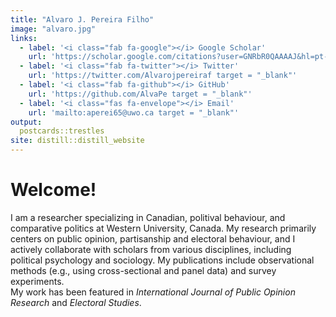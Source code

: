 ```yaml
---
title: "Alvaro J. Pereira Filho"
image: "alvaro.jpg"
links:
  - label: '<i class="fab fa-google"></i> Google Scholar'
    url: 'https://scholar.google.com/citations?user=GNRbR0QAAAAJ&hl=pt-BR&oi=ao target = "_blank"'
  - label: '<i class="fab fa-twitter"></i> Twitter'
    url: 'https://twitter.com/Alvarojpereiraf target = "_blank"'
  - label: '<i class="fab fa-github"></i> GitHub'
    url: 'https://github.com/AlvaPe target = "_blank"'
  - label: '<i class="fas fa-envelope"></i> Email'
    url: 'mailto:aperei65@uwo.ca target = "_blank"'
output:
  postcards::trestles
site: distill::distill_website  
---
```

 
# Welcome!

I am a researcher specializing in Canadian, politival behaviour, and comparative politics at Western University, Canada. My research primarily centers on public opinion, partisanship and electoral behaviour, and I actively collaborate with scholars from various disciplines, including political psychology and sociology. My publications include observational methods (e.g., using cross-sectional and panel data) and survey experiments.  
My work has been featured in *International Journal of Public Opinion Research* and *Electoral Studies*. 
